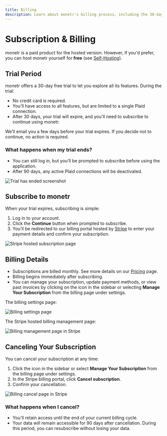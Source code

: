 ```yaml
---
title: Billing
description: Learn about monetr's billing process, including the 30-day free trial, subscription details, and how to manage or cancel your subscription. Stay informed about payments, access, and managing your account.
---
```



# Subscription & Billing

monetr is a paid product for the hosted version. However, if you'd prefer, you can host monetr yourself for **free**
(see [Self-Hosting](/documentation/install)).

## Trial Period

monetr offers a 30-day free trial to let you explore all its features. During the trial:

- No credit card is required.
- You'll have access to all features, but are limited to a single Plaid connection.
- After 30 days, your trial will expire, and you'll need to subscribe to continue using monetr.

We’ll email you a few days before your trial expires. If you decide not to continue, no action is required.

### What happens when my trial ends?

- You can still log in, but you’ll be prompted to subscribe before using the application.
- After 90 days, any active Plaid connections will be deactivated.

![Trial has ended screenshot](./assets/trial_ended.png)

## Subscribe to monetr

When your trial expires, subscribing is simple:

1. Log in to your account.
2. Click the **Continue** button when prompted to subscribe.
3. You’ll be redirected to our billing portal hosted by [Stripe](https://stripe.com) to enter your payment details and
   confirm your subscription.

![Stripe hosted subscription page](./assets/billing_subscribe.png)

## Billing Details

- Subscriptions are billed monthly. See more details on our [Pricing](/pricing) page.
- Billing begins immediately after subscribing.
- You can manage your subscription, update payment methods, or view past invoices by clicking on the
  <CreditCard className="inline" /> icon in the sidebar or selecting **Manage Your Subscription** from the billing page
  under settings.

The billing settings page:

![Billing settings page](./assets/billing_settings.png)

The Stripe hosted billing management page:

![Billing management page in Stripe](./assets/billing_manage.png)

## Canceling Your Subscription

You can cancel your subscription at any time:

1. Click the <CreditCard className="inline" /> icon in the sidebar or select **Manage Your Subscription** from the
   billing page under settings.
2. In the Stripe billing portal, click **Cancel subscription**.
3. Confirm your cancellation.

![Billing cancel page in Stripe](./assets/billing_cancel.png)

### What happens when I cancel?

- You'll retain access until the end of your current billing cycle.
- Your data will remain accessible for 90 days after cancellation. During this period, you can resubscribe without
  losing your data.

